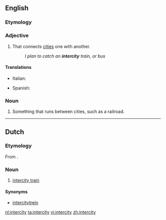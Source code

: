 ==English==

===Etymology===
{{prefix|inter|city}}

===Adjective===
{{en-adj|-}}

# That connects [[cities]] one with another.
#:''I plan to catch an '''intercity''' train, or bus''

====Translations====
{{trans-top|that connects cities one with another}}
* Italian: {{t-|it|interurbano}}
{{trans-mid}}
* Spanish: {{t-|es|interurbano}}
{{trans-bottom}}

===Noun===
{{en-noun|intercities}}

# Something that runs between cities, such as a railroad.

----

==Dutch==

===Etymology===
From {{etyl|en|nl}} {{term|intercity|lang=en}}.

===Noun===
{{nl-noun|c|intercity's|intercity'tje}}

# [[intercity train]]

====Synonyms====
* [[intercitytrein]]

[[nl:intercity]]
[[ta:intercity]]
[[vi:intercity]]
[[zh:intercity]]